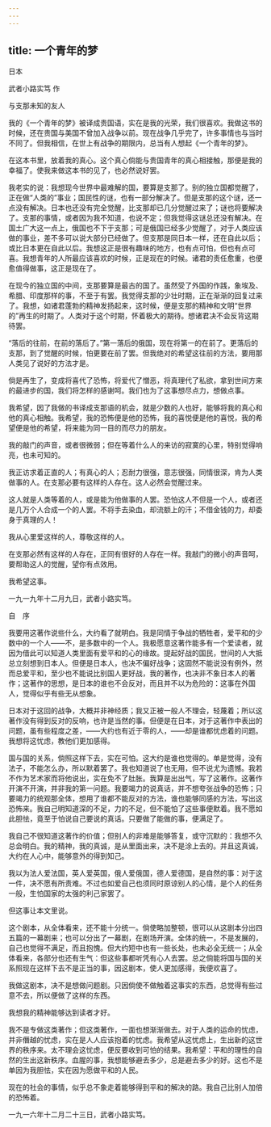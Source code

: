```yaml
---
---
---
```

title: 一个青年的梦
---



日本

武者小路实笃 作

与支那未知的友人

我的《一个青年的梦》被译成贵国语，实在是我的光荣，我们很喜欢。我做这书的时候，还在贵国与美国不曾加入战争以前。现在战争几乎完了，许多事情也与当时不同了。但我相信，在世上有战争的期限内，总当有人想起《一个青年的梦》。

在这本书里，放着我的真心。这个真心倘能与贵国青年的真心相接触，那便是我的幸福了。使我来做这本书的见了，也必然说好罢。

我老实的说：我想现今世界中最难解的国，要算是支那了。别的独立国都觉醒了，正在做“人类的”事业；国民性的谜，也有一部分解决了。但是支那的这个谜，还一点没有解决。日本也还没有完全觉醒，比支那却已几分觉醒过来了；谜也将要解决了。支那的事情，或者因为我不知道，也说不定；但我觉得这谜总还没有解决。在国土广大这一点上，俄国也不下于支那；可是俄国已经多少觉醒了，对于人类应该做的事业，差不多可以说大部分已经做了。但支那是同日本一样，还在自此以后；或比日本更在自此以后。我想这正是很有趣味的地方，也有点可怕，但也有点可喜。我想青年的人所最应该喜欢的时候，正是现在的时候。诸君的责任愈重，也便愈值得做事，这正是现在了。

在现今的独立国的中间，支那要算是最古的国了。虽然受了外国的作践，象埃及、希腊、印度那样的事，不至于有罢。我觉得支那的少壮时期，正在渐渐的回复过来了。我想，如诸君蓬勃的精神发扬起来，这时候，便是支那的精神和文明“世界的”再生的时期了。人类对于这个时期，怀着极大的期待。想诸君决不会反背这期待罢。

“落后的往前，在前的落后了。”第一落后的俄国，现在将第一的在前了。更落后的支那，到了觉醒的时候，怕更要在前了罢。但我绝对的希望这往前的方法，要用那人类见了说好的方法才是。

倘是再生了，变成将喜代了恐怖，将爱代了憎恶，将真理代了私欲，拿到世间方来的最进步的国，我们将怎样的感谢呵。我们也为了这事想尽点力，想做点事。

我希望，因了我做的书译成支那语的机会，就是少数的人也好，能够将我的真心和他的真心相触。我希望，我的恐怖便是他的恐怖，我的喜悦便是他的喜悦，我的希望便是他的希望，将来能为同一目的而尽力的朋友。

我的敲门的声音，或者很微弱；但在等着什么人的来访的寂寞的心里，特别觉得响亮，也未可知的。

我正访求着正直的人；有真心的人；忍耐力很强，意志很强，同情很深，肯为人类做事的人。在支那必要有这样的人存在。这人必然会觉醒过来。

这人就是人类等着的人，或是能为他做事的人罢。恐怕这人不但是一个人，或者还是几万个人合成一个的人罢。不将手去染血，却流额上的汗；不借金钱的力，却委身于真理的人！

我从心里爱这样的人，尊敬这样的人。

在支那必然有这样的人存在，正同有很好的人存在一样。我敲门的微小的声音呵，要帮助这人的觉醒，望你有点效用。

我希望这事。

一九一九年十二月九日，武者小路实笃。

自　序

我要用这著作说些什么，大约看了就明白。我是同情于争战的牺牲者，爱平和的少数中的一个人——不，是多数中的一个人。我极愿意这著作能多有一个爱读者，就因为借此可以知道人类里面有爱平和的心的缘故。提起好战的国民，世间的人大抵总立刻想到日本人。但便是日本人，也决不偏好战争；这固然不能说没有例外，然而总爱平和，至少也不能说比别国人更好战，我的著作，也决非不象日本人的著作；这著作的思想，是日本的谁也不会反对，而且并不以为危险的：这事在外国人，觉得似乎有些无从想象。

日本对于这回的战争，大概并非神经质；我又正被一般人不理会，轻蔑着；所以这著作没有得到反对的反响，也许是当然的事。但便是在日本，对于这著作中表出的问题，虽有些程度之差，——大约也有近于零的人，——却是谁都忧虑着的问题。我想将这忧虑，教他们更加感得。

国与国的关系，倘照这样下去，实在可怕。这大约是谁也觉得的。单是觉得，没有法子，不能怎么办，所以默着罢了。我也知道说了也无用，但不说尤为遗憾。我若不作为艺术家而将他说出，实在免不了肚胀。我算是出出气，写了这著作。这著作开演不开演，并非我的第一问题。我要竭力的说真话，并不想夸张战争的恐怖；只要竭力的统观那全体，想用了谁都不能反对的方法，谁也能够同感的方法，写出这恐怖来。我自己明知道深的不足，力的不足，但不能怕了这些事便默着。我不愿如此胆怯，竟至于怕说自己要说的真话。只要做了能做的事，便满足了。

我自己不很知道这著作的价值；但别人的非难是能够答复，或守沉默的：我想不久总会明白。我的精神，我的真诚，是从里面出来，决不是涂上去的。并且这真诚，大约在人心中，能够意外的得到知己。

我以为法人爱法国，英人爱英国，俄人爱俄国，德人爱德国，是自然的事：对于这一件，决不愿有所责难。不过也如爱自己也须同时原谅别人的心情，是个人的任务一般，生怕国家的太强的利己家罢了。

但这事让本文里说。

这个剧本，从全体看来，还不能十分统一。倘使略加整顿，很可以从这剧本分出四五篇的一幕剧来；也可以分出了一幕剧，在剧场开演。全体的统一，不是发展的，自己也觉得不满足，而且抱愧。但大约短中也有一些长处，也未必全无统一；从全体看来，各部分也还有生气：但这些事都听凭有心人去罢。总之倘能将国与国的关系照现在这样下去不是正当的事，因这剧本，使人更加感得，我便欢喜了。

我做这剧本，决不是想做问题剧。只因倘使不做触着这事实的东西，总觉得有些过意不去，所以便做了这样的东西。

我想我的精神能够达到读者才好。

我不是专做这类著作；但这类著作，一面也想渐渐做去。对于人类的运命的忧虑，并非僭越的忧虑，实在是人人应该抱着的忧虑。我希望从这忧虑上，生出新的这世界的秩序来。太不理会这忧虑，便反要收到可怕的结果。我希望：平和的理性的自然的生出这新秩序。血腥的事，我想能够避去多少，总是避去多少的好。这也不是单因为我胆怯，实在因为愿做平和的人民。

现在的社会的事情，似乎总不象走着能够得到平和的解决的路。我自己比别人加倍的恐怖着。

一九一六年十二月二十三日，武者小路实笃。